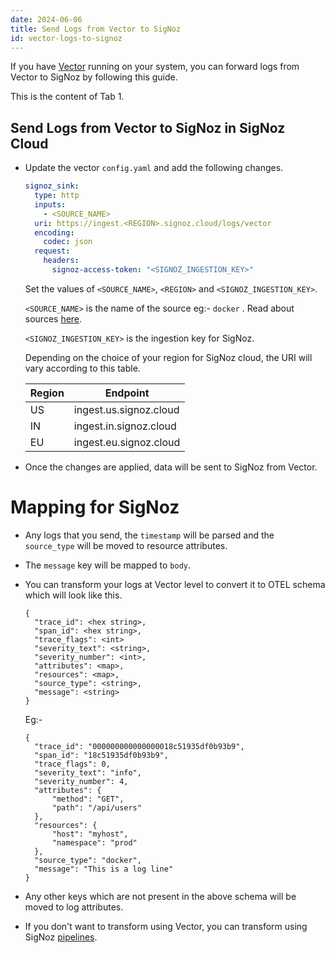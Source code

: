 ```yaml
---
date: 2024-06-06
title: Send Logs from Vector to SigNoz
id: vector-logs-to-signoz
---
```


If you have [Vector](https://vector.dev/) running on your system, you can forward logs from Vector to SigNoz by following this guide. 


<Tabs>
      <div value="tab1" label="Tab 1">
        <p>This is the content of Tab 1.</p>
      </div>
    </Tabs>

## Send Logs from Vector to SigNoz in SigNoz Cloud

* Update the vector `config.yaml` and add the following changes.
    ```yaml
    signoz_sink:
      type: http
      inputs:
        - <SOURCE_NAME>
      uri: https://ingest.<REGION>.signoz.cloud/logs/vector
      encoding:
        codec: json
      request:
        headers:
          signoz-access-token: "<SIGNOZ_INGESTION_KEY>"
    ```

  Set the values of `<SOURCE_NAME>`, `<REGION>`  and  `<SIGNOZ_INGESTION_KEY>`.

  `<SOURCE_NAME>` is the name of the source eg:- `docker` . Read about sources [here](https://vector.dev/docs/reference/configuration/sources/).

  `<SIGNOZ_INGESTION_KEY>` is the ingestion key for SigNoz.

  Depending on the choice of your region for SigNoz cloud, the URI will vary according to this table.

  | Region | Endpoint                   |
  | ------ | -------------------------- |
  | US     | ingest.us.signoz.cloud     |
  | IN     | ingest.in.signoz.cloud     |
  | EU     | ingest.eu.signoz.cloud     |

* Once the changes are applied, data will be sent to SigNoz from Vector.


# Mapping for SigNoz

* Any logs that you send, the `timestamp` will be parsed and the `source_type` will be moved to resource attributes.
* The `message` key will be mapped to `body`.
* You can transform your logs at Vector level to convert it to OTEL schema which will look like this.
  ```
  {
    "trace_id": <hex string>,
    "span_id": <hex string>,
    "trace_flags": <int>
    "severity_text": <string>,
    "severity_number": <int>,
    "attributes": <map>,
    "resources": <map>,
    "source_type": <string>,
    "message": <string>
  }
  ```

  Eg:-
  ```
  {
    "trace_id": "000000000000000018c51935df0b93b9",
    "span_id": "18c51935df0b93b9",
    "trace_flags": 0,
    "severity_text": "info",
    "severity_number": 4,
    "attributes": {
        "method": "GET",
        "path": "/api/users"
    },
    "resources": {
        "host": "myhost",
        "namespace": "prod"
    },
    "source_type": "docker",
    "message": "This is a log line"
  }
  ```
* Any other keys which are not present in the above schema will be moved to log attributes.
* If you don't want to transform using Vector, you can transform using SigNoz [pipelines](https://signoz.io/docs/logs-pipelines/introduction/).
